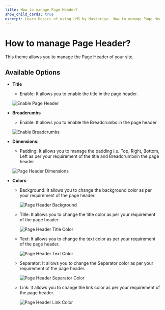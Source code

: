---
title: How to manage Page Header?
show_child_cards: true
excerpt: Learn basics of using LMS by Masteriyo. How to manage Page Header.
---

#  How to manage Page Header?

This theme allows you to manage the Page Header of your site.

## Available Options

- **Title**
    - Enable: It allows you to enable the title in the page header.

    ![Enable Page Header](https://user-images.githubusercontent.com/109593521/184543568-d5a46206-88c7-422f-93ea-a1669b7622f5.png)

- **Breadcrumbs**
    - Enable: It allows you to enable the Breadcrumbs in the page header.
    
    ![Enable Breadcrumbs](https://user-images.githubusercontent.com/109593521/184543652-4003b58a-0555-462f-9615-08eb4b545036.png)       

- **Dimensions**:
    - Padding: It allows you to manage the padding i.e. Top, Right, Bottom, Left as per your requirement of the title and Breadcrumbsin the page header 
    
    ![Page Header Dimensions](https://user-images.githubusercontent.com/109593521/184543740-5d4388c8-7d58-4168-bba0-6fd6a05c23c7.png)

- **Colors**:
    - Background: It allows you to change the background color as per your requirement of the page header.
      
      ![Page Header Background](https://user-images.githubusercontent.com/109593521/184544121-df9c8202-6300-480c-82ba-502a7b2df196.gif)
  
    - Title: It allows you to change the title color as per your requirement of the page header.

      ![Page Header Title Color](https://user-images.githubusercontent.com/109593521/184544270-a7826f45-fa9e-42bc-b828-bd80485a590e.png)

    - Text: It allows you to change the text  color as per your requirement of the page header.

      ![Page Header Text Color](https://user-images.githubusercontent.com/109593521/184544361-e9fc694e-6e8a-4ad7-9057-cb85b2785192.png)

    - Separator: It allows you to change the Separator color as per your requirement of the page header.

      ![Page Header Separator Color](https://user-images.githubusercontent.com/109593521/184544427-5cf8a821-349e-4455-9e01-32d1651cd5e3.png)

    - Link: It allows you to change the link color as per your requirement of the page header.

      ![Page Header Link Color](https://user-images.githubusercontent.com/109593521/184544500-429da4d4-9a91-4e76-a8ad-bebe256337a5.png)

